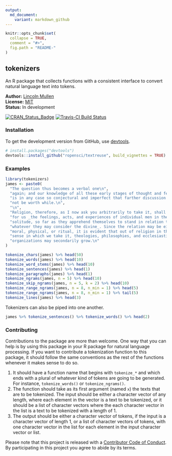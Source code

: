 ```yaml
---
output:
  md_document:
    variant: markdown_github
---
```


<!-- README.md is generated from README.Rmd. Please edit that file -->

```r
knitr::opts_chunk$set(
  collapse = TRUE,
  comment = "#>",
  fig.path = "README-"
)
```

## tokenizers

An R package that collects functions with a consistent interface to convert natural language text into tokens.

**Author:** [Lincoln Mullen](http://lincolnmullen.com)<br>
**License:** [MIT](http://opensource.org/licenses/MIT)<br>
**Status:** In development

[![CRAN_Status_Badge](http://www.r-pkg.org/badges/version/tokenizers)](http://cran.r-project.org/package=tokenizers)
[![Travis-CI Build Status](https://travis-ci.org/lmullen/tokenizers.svg?branch=master)](https://travis-ci.org/lmullen/tokenizers)

### Installation

To get the development version from GitHub, use  [devtools](https://github.com/hadley/devtools).

```r
# install.packages("devtools")
devtools::install_github("ropensci/textreuse", build_vignettes = TRUE)
```

### Examples

```r
library(tokenizers)
james <- paste0(
  "The question thus becomes a verbal one\n",
  "again; and our knowledge of all these early stages of thought and feeling\n",
  "is in any case so conjectural and imperfect that farther discussion would\n",
  "not be worth while.\n",
  "\n",
  "Religion, therefore, as I now ask you arbitrarily to take it, shall mean\n",
  "for us _the feelings, acts, and experiences of individual men in their\n",
  "solitude, so far as they apprehend themselves to stand in relation to\n",
  "whatever they may consider the divine_. Since the relation may be either\n",
  "moral, physical, or ritual, it is evident that out of religion in the\n",
  "sense in which we take it, theologies, philosophies, and ecclesiastical\n",
  "organizations may secondarily grow.\n"
)

tokenize_chars(james) %>% head(50)
tokenize_words(james) %>% head(10)
tokenize_word_stems(james) %>% head(10)
tokenize_sentences(james) %>% head(1)
tokenize_paragraphs(james) %>% head(1)
tokenize_ngrams(james, n = 5) %>% head(10)
tokenize_skip_ngrams(james, n = 5, k = 2) %>% head(10)
tokenize_range_ngrams(james, n = 8, n_min = 1) %>% head(5)
tokenize_range_ngrams(james, n = 8, n_min = 1) %>% tail(5)
tokenize_lines(james) %>% head(3)
```

Tokenizers can also be piped into one another.

```r
james %>% tokenize_sentences() %>% tokenize_words() %>% head(2)
```



### Contributing

Contributions to the package are more than welcome. One way that you can help is by using this package in your R package for natural language processing. If you want to contribute a tokenization function to this package, it should follow the same conventions as the rest of the functions whenever it makes sense to do so.

1. It should have a function name that begins with `tokenize_*` and which ends with a plural of whatever kind of tokens are going to be generated. For instance, `tokenize_words()` or `tokenize_ngrams()`.
2. The function should take as its first argument (named `x`) the texts that are to be tokenized. The input should be either a character vector of any length, where each element in the vector is a text to be tokenized, or it should be a list of character vectors where the each character vector in the list is a text to be tokenized with a length of 1.
3. The output should be either a character vector of tokens, if the input is a character vector of length 1, or a list of character vectors of tokens, with one character vector in the list for each element in the input character vector or list.

Please note that this project is released with a [Contributor Code of Conduct](CONDUCT.md). By participating in this project you agree to abide by its terms.